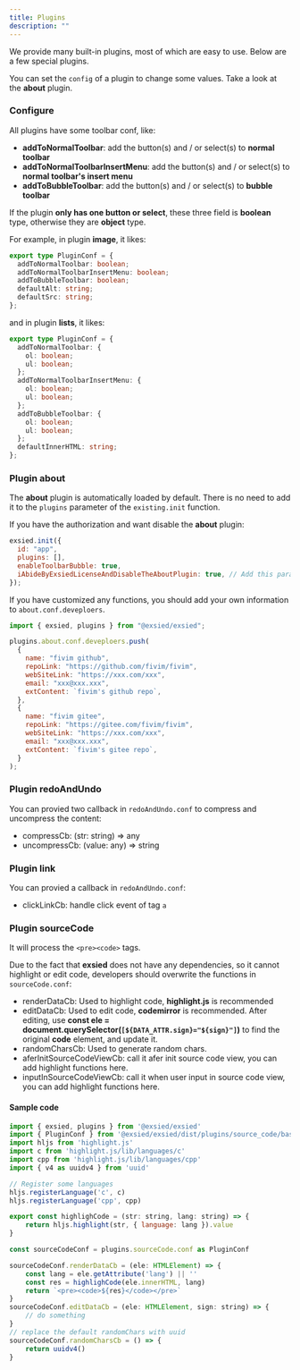 ```yaml
---
title: Plugins
description: ""
---
```


We provide many built-in plugins, most of which are easy to use. Below are a few special plugins.

You can set the `config` of a plugin to change some values. Take a look at the **about** plugin.

### Configure

All plugins have some toolbar conf, like:

- **addToNormalToolbar**: add the button(s) and / or select(s) to **normal toolbar**
- **addToNormalToolbarInsertMenu**: add the button(s) and / or select(s) to **normal toolbar's insert menu**
- **addToBubbleToolbar**: add the button(s) and / or select(s) to **bubble toolbar**

If the plugin **only has one button or select**, these three field is **boolean** type, otherwise they are **object** type.

For example, in plugin **image**, it likes:

```ts
export type PluginConf = {
  addToNormalToolbar: boolean;
  addToNormalToolbarInsertMenu: boolean;
  addToBubbleToolbar: boolean;
  defaultAlt: string;
  defaultSrc: string;
};
```

and in plugin **lists**, it likes:

```ts
export type PluginConf = {
  addToNormalToolbar: {
    ol: boolean;
    ul: boolean;
  };
  addToNormalToolbarInsertMenu: {
    ol: boolean;
    ul: boolean;
  };
  addToBubbleToolbar: {
    ol: boolean;
    ul: boolean;
  };
  defaultInnerHTML: string;
};
```

### Plugin about

The **about** plugin is automatically loaded by default. There is no need to add it to the `plugins` parameter of the `existing.init` function.

If you have the authorization and want disable the **about** plugin:

```js
exsied.init({
  id: "app",
  plugins: [],
  enableToolbarBubble: true,
  iAbideByExsiedLicenseAndDisableTheAboutPlugin: true, // Add this param
});
```

If you have customized any functions, you should add your own information to `about.conf.deveploers`.

```js
import { exsied, plugins } from "@exsied/exsied";

plugins.about.conf.deveploers.push(
  {
    name: "fivim github",
    repoLink: "https://github.com/fivim/fivim",
    webSiteLink: "https://xxx.com/xxx",
    email: "xxx@xxx.xxx",
    extContent: `fivim's github repo`,
  },
  {
    name: "fivim gitee",
    repoLink: "https://gitee.com/fivim/fivim",
    webSiteLink: "https://xxx.com/xxx",
    email: "xxx@xxx.xxx",
    extContent: `fivim's gitee repo`,
  }
);
```

### Plugin redoAndUndo

You can provied two callback in `redoAndUndo.conf` to compress and uncompress the content:

- compressCb: (str: string) => any
- uncompressCb: (value: any) => string

### Plugin link

You can provied a callback in `redoAndUndo.conf`:

- clickLinkCb: handle click event of tag `a`

### Plugin sourceCode

It will process the `<pre><code>` tags.

Due to the fact that **exsied** does not have any dependencies, so it cannot highlight or edit code, developers should overwrite the functions in `sourceCode.conf`:

- renderDataCb: Used to highlight code, **highlight.js** is recommended
- editDataCb: Used to edit code, **codemirror** is recommended. After editing, use **const ele = document.querySelector(`[${DATA_ATTR.sign}="${sign}"]`)** to find the original **code** element, and update it.
- randomCharsCb: Used to generate random chars.
- aferInitSourceCodeViewCb: call it afer init source code view, you can add highlight functions here.
- inputInSourceCodeViewCb: call it when user input in source code view, you can add highlight functions here.

#### Sample code

```js
import { exsied, plugins } from '@exsied/exsied'
import { PluginConf } from '@exsied/exsied/dist/plugins/source_code/base'
import hljs from 'highlight.js'
import c from 'highlight.js/lib/languages/c'
import cpp from 'highlight.js/lib/languages/cpp'
import { v4 as uuidv4 } from 'uuid'

// Register some languages
hljs.registerLanguage('c', c)
hljs.registerLanguage('cpp', cpp)

export const highlighCode = (str: string, lang: string) => {
	return hljs.highlight(str, { language: lang }).value
}

const sourceCodeConf = plugins.sourceCode.conf as PluginConf

sourceCodeConf.renderDataCb = (ele: HTMLElement) => {
	const lang = ele.getAttribute('lang') || ''
	const res = highlighCode(ele.innerHTML, lang)
	return `<pre><code>${res}</code></pre>`
}
sourceCodeConf.editDataCb = (ele: HTMLElement, sign: string) => {
	// do something
}
// replace the default randomChars with uuid
sourceCodeConf.randomCharsCb = () => {
	return uuidv4()
}
```
